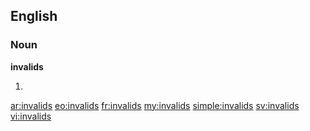 ==English==

===Noun===
'''invalids'''

#{{plural of|[[invalid]]}}

[[ar:invalids]]
[[eo:invalids]]
[[fr:invalids]]
[[my:invalids]]
[[simple:invalids]]
[[sv:invalids]]
[[vi:invalids]]